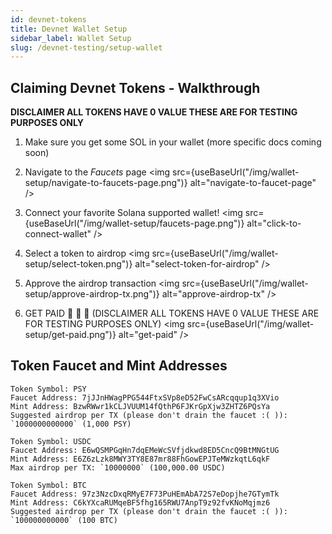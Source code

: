 ```yaml
---
id: devnet-tokens
title: Devnet Wallet Setup
sidebar_label: Wallet Setup
slug: /devnet-testing/setup-wallet
---
```



## Claiming Devnet Tokens - Walkthrough
**DISCLAIMER ALL TOKENS HAVE 0 VALUE THESE ARE FOR TESTING PURPOSES ONLY**

1. Make sure you get some SOL in your wallet (more specific docs coming soon)

2. Navigate to the _Faucets_ page 
<img
  src={useBaseUrl("/img/wallet-setup/navigate-to-faucets-page.png")}
  alt="navigate-to-faucet-page"
/>

3. Connect your favorite Solana supported wallet!
<img
  src={useBaseUrl("/img/wallet-setup/faucets-page.png")}
  alt="click-to-connect-wallet"
/>

4. Select a token to airdrop
<img
  src={useBaseUrl("/img/wallet-setup/select-token.png")}
  alt="select-token-for-airdrop"
/>

5. Approve the airdrop transaction
<img
  src={useBaseUrl("/img/wallet-setup/approve-airdrop-tx.png")}
  alt="approve-airdrop-tx"
/>

6. GET PAID 🤑 🤑 🤑 (DISCLAIMER ALL TOKENS HAVE 0 VALUE THESE ARE FOR TESTING PURPOSES ONLY)
<img
  src={useBaseUrl("/img/wallet-setup/get-paid.png")}
  alt="get-paid"
/>

## Token Faucet and Mint Addresses

```
Token Symbol: PSY
Faucet Address: 7jJJnHWagPPG544FtxSVp8eD52FwCsARcqqup1q3XVio
Mint Address: BzwRWwr1kCLJVUUM14fQthP6FJKrGpXjw3ZHTZ6PQsYa
Suggested airdrop per TX (please don't drain the faucet :( )): `1000000000000` (1,000 PSY)
```

```
Token Symbol: USDC
Faucet Address: E6wQSMPGqHn7dqEMeWcSVfjdkwd8ED5CncQ9BtMNGtUG
Mint Address: E6Z6zLzk8MWY3TY8E87mr88FhGowEPJTeMWzkqtL6qkF
Max airdrop per TX: `10000000` (100,000.00 USDC)
```

```
Token Symbol: BTC
Faucet Address: 97z3NzcDxqRMyE7F73PuHEmAbA72S7eDopjhe7GTymTk
Mint Address: C6kYXcaRUMqeBF5fhg165RWU7AnpT9z92fvKNoMqjmz6
Suggested airdrop per TX (please don't drain the faucet :( )): `100000000000` (100 BTC)
```

